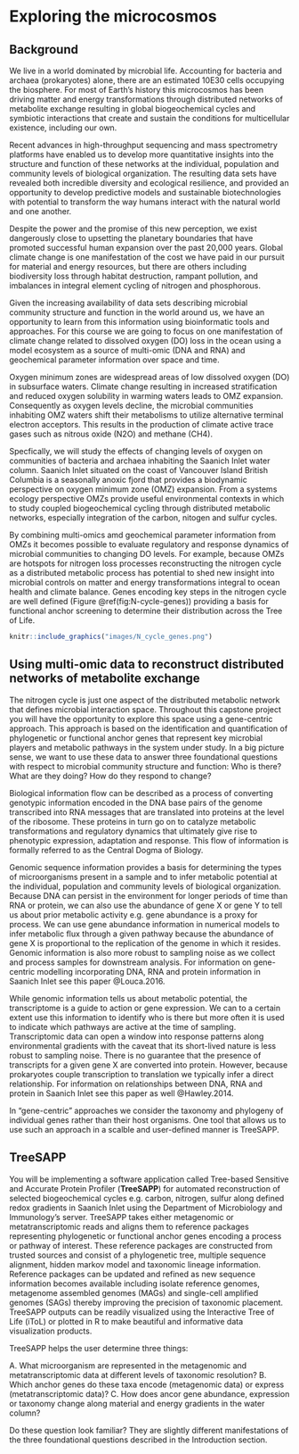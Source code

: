 # Exploring the microcosmos

## Background

We live in a world dominated by microbial life. Accounting for bacteria and archaea (prokaryotes) alone, there are an estimated 10E30 cells occupying the biosphere. For most of Earth's history this microcosmos has been driving matter and energy transformations through distributed networks of metabolite exchange resulting in global biogeochemical cycles and symbiotic interactions that create and sustain the conditions for multicellular existence, including our own.   

Recent advances in high-throughput sequencing and mass spectrometry platforms have enabled us to develop more quantitative insights into the structure and function of these networks at the individual, population and community levels of biological organization. The resulting data sets have revealed both incredible diversity and ecological resilience, and provided an opportunity to develop predictive models and sustainable biotechnologies with potential to transform the way humans interact with the natural world and one another.        

Despite the power and the promise of this new perception, we exist dangerously close to upsetting the planetary boundaries that have promoted successful human expansion over the past 20,000 years. Global climate change is one manifestation of the cost we have paid in our pursuit for material and energy resources, but there are others including biodiversity loss through habitat destruction, rampant pollution, and imbalances in integral element cycling of nitrogen and phosphorous.    

Given the increasing availability of data sets describing microbial community structure and function in the world around us, we have an opportunity to learn from this information using bioinformatic tools and approaches. For this course we are going to focus on one manifestation of climate change related to dissolved oxygen (DO) loss in the ocean using a model ecosystem as a source of multi-omic (DNA and RNA) and geochemical parameter information over space and time. 

Oxygen minimum zones are widespread areas of low dissolved oxygen (DO) in subsurface waters. Climate change resulting in increased stratification and reduced oxygen solubility in warming waters leads to OMZ expansion. Consequently as oxygen levels decline, the microbial communities inhabiting OMZ waters shift their metabolisms to utilize alternative terminal electron acceptors. This results in the production of climate active trace gases such as nitrous oxide (N2O) and methane (CH4). 

Specfically, we will study the effects of changing levels of oxygen on communities of bacteria and archaea inhabiting the Saanich Inlet water column. Saanich Inlet situated on the coast of Vancouver Island British Columbia is a seasonally anoxic fjord that provides a biodynamic perspective on oxygen minimum zone (OMZ) expansion. From a systems ecology perspective OMZs provide useful environmental contexts in which to study coupled biogeochemical cycling through distributed metabolic networks, especially integration of the carbon, nitogen and sulfur cycles. 

By combining multi-omics amd geochemical parameter information from OMZs it becomes possible to evaluate regulatory and response dynamics of microbial communities to changing DO levels. For example, because OMZs are hotspots for nitrogen loss processes reconstructing the nitrogen cycle as a distributed metabolic process has potential to shed new insight into microbial controls on matter and energy transformations integral to ocean health and climate balance. Genes encoding key steps in the nitrogen cycle are well defined (Figure \@ref(fig:N-cycle-genes)) providing a basis for functional anchor screening to determine their distribution across the Tree of Life.

```r
knitr::include_graphics("images/N_cycle_genes.png")
```

## Using multi-omic data to reconstruct distributed networks of metabolite exchange

The nitrogen cycle is just one aspect of the distributed metabolic network that defines microbial interaction space. Throughout this capstone project you will have the opportunity to explore this space using a gene-centric approach. This approach is based on the identification and quantification of phylogenetic or functional anchor genes that represent key microbial players and metabolic pathways in the system under study. In a big picture sense, we want to use these data to answer three foundational questions with respect to microbial community structure and function: Who is there? What are they doing? How do they respond to change?

Biological information flow can be described as a process of converting genotypic information encoded in the DNA base pairs of the genome transcribed into RNA messages that are translated into proteins at the level of the ribosome. These proteins in turn go on to catalyze metabolic transformations and regulatory dynamics that ultimately give rise to phenotypic expression, adaptation and response. This flow of information is formally referred to as the Central Dogma of Biology. 

Genomic sequence information provides a basis for determining the types of microorganisms present in a sample and to infer metabolic potential at the individual, population and community levels of biological organization. Because DNA can persist in the environment for longer periods of time than RNA or protein, we can also use the abundance of gene X or gene Y to tell us about prior metabolic activity e.g. gene abundance is a proxy for process. We can use gene abundance information in numerical models to infer metabolic flux through a given pathway because the abundance of gene X is proportional to the replication of the genome in which it resides. Genomic information is also more robust to sampling noise as we collect and process samples for downstream analysis. For information on gene-centric modelling incorporating DNA, RNA and protein information in Saanich Inlet see this paper @Louca.2016.

While genomic information tells us about metabolic potential, the transcriptome is a guide to action or gene expression. We can to a certain extent use this information to identify who is there but more often it is used to indicate which pathways are active at the time of sampling. Transcriptomic data can open a window into response patterns along environmental gradients with the caveat that its short-lived nature is less robust to sampling noise. There is no guarantee that the presence of transcripts for a given gene X are converted into protein. However, because prokaryotes couple transcription to translation we typically infer a direct relationship. For information on relationships between DNA, RNA and protein in Saanich Inlet see this paper as well @Hawley.2014.

In "gene-centric" approaches we consider the taxonomy and phylogeny of individual genes rather than their host organisms. One tool that allows us to use such an approach in a scalble and user-defined manner is TreeSAPP.

## TreeSAPP

You will be implementing a software application called Tree-based Sensitive and Accurate Protein Profiler (**TreeSAPP**) for automated reconstruction of selected biogeochemical cycles e.g. carbon, nitrogen, sulfur along defined redox gradients in Saanich Inlet using the Department of Microbiology and Immunology's server. TreeSAPP takes either metagenomic or metatranscriptomic reads and aligns them to reference packages representing phylogenetic or functional anchor genes encoding a process or pathway of interest. These reference packages are constructed from trusted sources and consist of a phylogenetic tree, multiple sequence alignment, hidden markov model and taxonomic lineage information. Reference packages can be updated and refined as new sequence information becomes available including isolate reference genomes, metagenome assembled genomes (MAGs) and single-cell amplified genomes (SAGs) thereby improving the precision of taxonomic placement. TreeSAPP outputs can be readily visualized using the Interactive Tree of Life (iToL) or plotted in R to make beautiful and informative data visualization products.  

TreeSAPP helps the user determine three things:

A. What microorganism are represented in the metagenomic and metatranscriptomic data at different levels of taxonomic resolution?
B. Which anchor genes do these taxa encode (metagenomic data) or express (metatranscriptomic data)?
C. How does ancor gene abundance, expression or taxonomy change along material and energy gradients in the water column?

Do these question look familiar? They are slightly different manifestations of the three foundational questions described in the Introduction section.